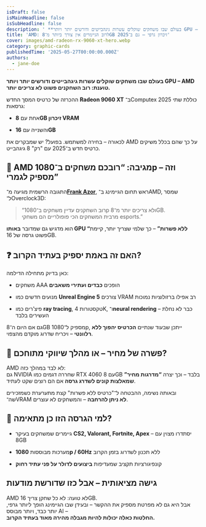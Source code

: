 ```yaml
---
isDraft: false
isMainHeadline: false
isSubHeadline: false
description: ' **בעולם שבו משחקים שוקלים עשרות גיגהבייטים ודורשים יותר ויותר GPU – AMD טוענת: רוב השחקנים פשוט לא צריכים יותר.**  ההכרזה של כרטיס המסך החד'
title: 'AMD: לרוב הגיימרים אין צורך ביותר מ־8GB זיכרון גרפי – גם ב־2025'
cover: images/amd-radeon-rx-9060-xt-hero.webp
category: graphic-cards
publishedTime: '2025-05-27T00:00:00.000Z'
authors:
  - jane-doe
---
```


**בעולם שבו משחקים שוקלים עשרות גיגהבייטים ודורשים יותר ויותר GPU – AMD טוענת: רוב השחקנים פשוט לא צריכים יותר.**

ההכרזה של כרטיס המסך החדש **Radeon 9060 XT** ב־Computex 2025 כוללת שתי גרסאות:

- אחת עם **8GB זיכרון VRAM**
    
- והשנייה עם **16GB**
    

לכאורה – בחירה למשתמש. בפועל? יש שמבקרים את AMD על כך שהם בכלל משיקים כרטיס חדש ב־2025 עם "רק" 8 גיגהבייט.

## **🎯 AMD מגיבה: “רובכם משחקים ב־1080p – וזה מספיק לגמרי”**

התגובה הרשמית מגיעה מ־**[Frank Azor](https://x.com/AzorFrank/status/1925651286998794443)**, ראש תחום הגיימינג ב־AMD, שמסר ל־Overclock3D:

> “רוב השחקנים עדיין משחקים ב־1080p ולא צריכים יותר מ־8GB.  
> מרבית המשחקים הכי פופולריים הם משחקי esports.”

הוא מדגיש גם שמדובר **באותו GPU “ללא פשרות”** – כך שלמי שצריך יותר, קיימת פשוט גרסה של 16GB.

## **❓ האם זה באמת יספיק בעתיד הקרוב?**

כאן בדיוק מתחילה הדילמה:

- משחקים AAA הופכים **כבדים ועתירי משאבים**
    
- מנועים חדשים כמו **Unreal Engine 5** צורכים VRAM רב אפילו ברזולוציות נמוכות
    
- פיצ’רים כמו **ray tracing**, טקסטורות 4K, ו־**neural rendering** – כבר לא נחלת העשירים בלבד
    

גם אם היום ה־8GB מספיק ל־1080p, ייתכן שבעוד שנתיים **הכרטיס יהפוך ללא רלוונטי** – ויכריח שדרוג מוקדם מהצפוי.

## **💸 פשרה של מחיר – או מהלך שיווקי מתוחכם?**

AMD לא לבד במהלך כזה:  
גם NVIDIA שחררה דגמים כמו RTX 4060 עם 8GB בלבד – וכך יצרה **“מדרגות מחיר” שמאלצות קונים לשדרג גרסה** אם הם רוצים שקט לעתיד.

ובאותה נשימה, ההבטחה ל־"כרטיס ללא פשרות" קצת מתערערת כשמזכירים שה־VRAM **לא ניתן להרחבה** – והמשחקים לא עוצרים.

## **🧠 למי הגרסה הזו כן מתאימה?**

- גיימרים שמשחקים בעיקר **CS2, Valorant, Fortnite, Apex** – יסתדרו מצוין עם 8GB
    
- מערכות מבוססות **1080p / 60Hz** ללא תכנון לשדרוג בזמן הקרוב
    
- קונפיגורציות תקציב שמעדיפות **ביצועים לדולר על פני עתיד רחוק**
    

## **גישה מציאותית – אבל כזו שדורשת מודעות**

AMD לא טועה: לא כל שחקן צריך 16GB.  
אבל היא גם לא מפרטת מספיק את ההקשר – ובעידן שבו הגיימינג הופך ליותר גרפי, יותר כבד, ויותר מבוסס AI –  
**החלטות כאלה יכולות להיות מגבלה מהירה מאוד בעתיד הקרוב.**
